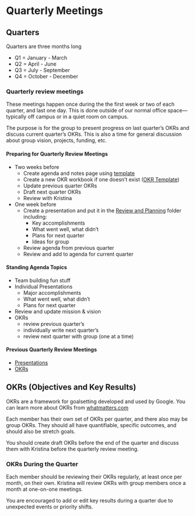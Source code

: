 # Quarterly Meetings

## Quarters

Quarters are three months long

-   Q1 = January - March
-   Q2 = April - June
-   Q3 = July - September
-   Q4 = October - December

### Quarterly review meetings

These meetings happen once during the the first week or two of each quarter, and last one day.
This is done outside of our normal office space---typically off campus or in a quiet room on campus.

The purpose is for the group to present progress on last quarter's OKRs and discuss current quarter's OKRs.
This is also a time for general discussion about group vision, projects, funding, etc.

#### Preparing for Quarterly Review Meetings

-   Two weeks before
    -   Create agenda and notes page using [template](https://hackmd.io/xJeDeVOdS-GNiPlT6PPC3w?both)
    -   Create a new OKR workbook if one doesn't exist ([OKR Template](https://docs.google.com/spreadsheets/d/1OLj0i05JtxfqNTp_lXmEQv-IpUFNBDvldbCzmftyJn0/edit#gid=1777430460))
    -   Update previous quarter OKRs
    -   Draft next quarter OKRs
    -   Review with Kristina
-   One week before
    -   Create a presentation and put it in the [Review and Planning](https://drive.google.com/drive/u/0/folders/1wUZ5bpo1U4cUTXpI9u3fAqCtZUKH3TL8) folder including:
        -   Key accomplishments
        -   What went well, what didn't
        -   Plans for next quarter
        -   Ideas for group
    -   Review agenda from previous quarter
    -   Review and add to agenda for current quarter

#### Standing Agenda Topics

-   Team building fun stuff
-   Individual Presentations
    -   Major accomplishments
    -   What went well, what didn't
    -   Plans for next quarter
-   Review and update mission & vision
-   OKRs
    -   review previous quarter's
    -   individually write next quarter's
    -   review next quarter with group (one at a time)

#### Previous Quarterly Review Meetings

-   [Presentations](https://drive.google.com/drive/u/0/folders/1wUZ5bpo1U4cUTXpI9u3fAqCtZUKH3TL8)
-   [OKRs](https://drive.google.com/drive/u/0/folders/1EVZ1leRkwvY8lJyfi8l9OikJ2h2q9B75)

## OKRs (Objectives and Key Results)

OKRs are a framework for goalsetting developed and used by Google.
You can learn more about OKRs from [whatmatters.com](https://www.whatmatters.com/get-started)

Each member has their own set of OKRs per quarter, and there also may be group OKRs.
They should all have quantifiable, specific outcomes, and should also be stretch goals.

You should create draft OKRs before the end of the quarter and discuss them with Kristina before the quarterly review meeting.

### OKRs During the Quarter

Each member should be reviewing their OKRs regularly, at least once per month, on their own.
Kristina will review OKRs with group members once a month at one-on-one meetings.

You are encouraged to add or edit key results during a quarter due to unexpected events or priority shifts.
